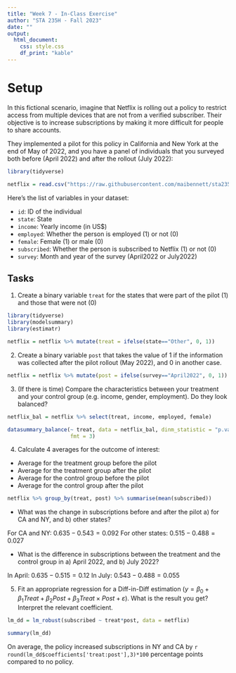 ```yaml
---
title: "Week 7 - In-Class Exercise"
author: "STA 235H - Fall 2023"
date: ""
output: 
  html_document:
    css: style.css
    df_print: "kable"
---
```

<style type="text/css">
div.main-container {
  max-width: 1800px;
  margin-left: auto;
  margin-right: auto;
}

@media only screen and (max-width: 600px) {
   body {
      margin: 0;
      padding: 0;
   }
   .sample {
      width: 100%;
   }
}
</style>

# Setup

In this fictional scenario, imagine that Netflix is rolling out a policy to restrict access from multiple devices that are not from a verified subscriber. Their objective is to increase subscriptions by making it more difficult for people to share accounts. 

They implemented a pilot for this policy in California and New York at the end of May of 2022, and you have a panel of individuals that you surveyed both before (April 2022) and after the rollout (July 2022):

```r
library(tidyverse)

netflix = read.csv("https://raw.githubusercontent.com/maibennett/sta235/main/exampleSite/content/Classes/Week7/1_DiffInDiff/data/netflix.csv")
```

Here's the list of variables in your dataset:

- `id`: ID of the individual
- `state`: State
- `income`: Yearly income (in US$)
- `employed`: Whether the person is employed (1) or not (0)
- `female`: Female (1) or male (0)
- `subscribed`: Whether the person is subscribed to Netflix (1) or not (0)
- `survey`: Month and year of the survey (April2022 or July2022)

## Tasks

1) Create a binary variable `treat` for the states that were part of the pilot (1) and those that were not (0)

```r
library(tidyverse)
library(modelsummary)
library(estimatr)

netflix = netflix %>% mutate(treat = ifelse(state=="Other", 0, 1))
```


2) Create a binary variable `post` that takes the value of 1 if the information was collected after the pilot rollout (May 2022), and 0 in another case.

```r
netflix = netflix %>% mutate(post = ifelse(survey=="April2022", 0, 1))
```

3) (If there is time) Compare the characteristics between your treatment and your control group (e.g. income, gender, employment). Do they look balanced?

```r
netflix_bal = netflix %>% select(treat, income, employed, female)

datasummary_balance(~ treat, data = netflix_bal, dinm_statistic = "p.value",
                    fmt = 3)
```

4) Calculate 4 averages for the outcome of interest: 

  - Average for the treatment group before the pilot
  - Average for the treatment group after the pilot
  - Average for the control group before the pilot
  - Average for the control group after the pilot
  

```r
netflix %>% group_by(treat, post) %>% summarise(mean(subscribed))
```

- What was the change in subscriptions before and after the pilot a) for CA and NY, and b) other states?

For CA and NY: $0.635 - 0.543 = 0.092$
For other states: $0.515 - 0.488 = 0.027$

- What is the difference in subscriptions between the treatment and the control group in a) April 2022, and b) July 2022?

In April: $0.635 - 0.515 = 0.12$
In July: $0.543 - 0.488 = 0.055$

5) Fit an appropriate regression for a Diff-in-Diff estimation ($y = \beta_0 + \beta_1Treat + \beta_2Post + \beta_3 Treat \times Post + \varepsilon$). What is the result you get? Interpret the relevant coefficient.

```r
lm_dd = lm_robust(subscribed ~ treat*post, data = netflix)

summary(lm_dd)
```

On average, the policy increased subscriptions in NY and CA by `r round(lm_dd$coefficients['treat:post'],3)*100` percentage points compared to no policy.

